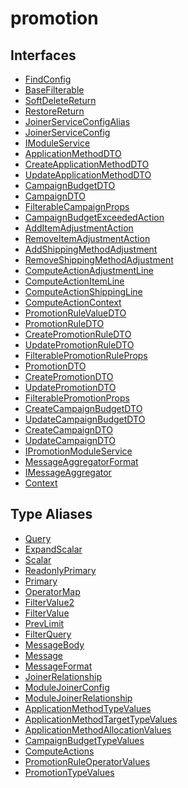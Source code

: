 
# promotion

## Interfaces

- [FindConfig](../../promotion/interfaces/promotion.FindConfig/page.mdx)
- [BaseFilterable](../../promotion/interfaces/promotion.BaseFilterable/page.mdx)
- [SoftDeleteReturn](../../promotion/interfaces/promotion.SoftDeleteReturn/page.mdx)
- [RestoreReturn](../../promotion/interfaces/promotion.RestoreReturn/page.mdx)
- [JoinerServiceConfigAlias](../../promotion/interfaces/promotion.JoinerServiceConfigAlias/page.mdx)
- [JoinerServiceConfig](../../promotion/interfaces/promotion.JoinerServiceConfig/page.mdx)
- [IModuleService](../../promotion/interfaces/promotion.IModuleService/page.mdx)
- [ApplicationMethodDTO](../../promotion/interfaces/promotion.ApplicationMethodDTO/page.mdx)
- [CreateApplicationMethodDTO](../../promotion/interfaces/promotion.CreateApplicationMethodDTO/page.mdx)
- [UpdateApplicationMethodDTO](../../promotion/interfaces/promotion.UpdateApplicationMethodDTO/page.mdx)
- [CampaignBudgetDTO](../../promotion/interfaces/promotion.CampaignBudgetDTO/page.mdx)
- [CampaignDTO](../../promotion/interfaces/promotion.CampaignDTO/page.mdx)
- [FilterableCampaignProps](../../promotion/interfaces/promotion.FilterableCampaignProps/page.mdx)
- [CampaignBudgetExceededAction](../../promotion/interfaces/promotion.CampaignBudgetExceededAction/page.mdx)
- [AddItemAdjustmentAction](../../promotion/interfaces/promotion.AddItemAdjustmentAction/page.mdx)
- [RemoveItemAdjustmentAction](../../promotion/interfaces/promotion.RemoveItemAdjustmentAction/page.mdx)
- [AddShippingMethodAdjustment](../../promotion/interfaces/promotion.AddShippingMethodAdjustment/page.mdx)
- [RemoveShippingMethodAdjustment](../../promotion/interfaces/promotion.RemoveShippingMethodAdjustment/page.mdx)
- [ComputeActionAdjustmentLine](../../promotion/interfaces/promotion.ComputeActionAdjustmentLine/page.mdx)
- [ComputeActionItemLine](../../promotion/interfaces/promotion.ComputeActionItemLine/page.mdx)
- [ComputeActionShippingLine](../../promotion/interfaces/promotion.ComputeActionShippingLine/page.mdx)
- [ComputeActionContext](../../promotion/interfaces/promotion.ComputeActionContext/page.mdx)
- [PromotionRuleValueDTO](../../promotion/interfaces/promotion.PromotionRuleValueDTO/page.mdx)
- [PromotionRuleDTO](../../promotion/interfaces/promotion.PromotionRuleDTO/page.mdx)
- [CreatePromotionRuleDTO](../../promotion/interfaces/promotion.CreatePromotionRuleDTO/page.mdx)
- [UpdatePromotionRuleDTO](../../promotion/interfaces/promotion.UpdatePromotionRuleDTO/page.mdx)
- [FilterablePromotionRuleProps](../../promotion/interfaces/promotion.FilterablePromotionRuleProps/page.mdx)
- [PromotionDTO](../../promotion/interfaces/promotion.PromotionDTO/page.mdx)
- [CreatePromotionDTO](../../promotion/interfaces/promotion.CreatePromotionDTO/page.mdx)
- [UpdatePromotionDTO](../../promotion/interfaces/promotion.UpdatePromotionDTO/page.mdx)
- [FilterablePromotionProps](../../promotion/interfaces/promotion.FilterablePromotionProps/page.mdx)
- [CreateCampaignBudgetDTO](../../promotion/interfaces/promotion.CreateCampaignBudgetDTO/page.mdx)
- [UpdateCampaignBudgetDTO](../../promotion/interfaces/promotion.UpdateCampaignBudgetDTO/page.mdx)
- [CreateCampaignDTO](../../promotion/interfaces/promotion.CreateCampaignDTO/page.mdx)
- [UpdateCampaignDTO](../../promotion/interfaces/promotion.UpdateCampaignDTO/page.mdx)
- [IPromotionModuleService](../../promotion/interfaces/promotion.IPromotionModuleService/page.mdx)
- [MessageAggregatorFormat](../../promotion/interfaces/promotion.MessageAggregatorFormat/page.mdx)
- [IMessageAggregator](../../promotion/interfaces/promotion.IMessageAggregator/page.mdx)
- [Context](../../promotion/interfaces/promotion.Context/page.mdx)

## Type Aliases

- [Query](../../promotion/types/promotion.Query/page.mdx)
- [ExpandScalar](../../promotion/types/promotion.ExpandScalar/page.mdx)
- [Scalar](../../promotion/types/promotion.Scalar/page.mdx)
- [ReadonlyPrimary](../../promotion/types/promotion.ReadonlyPrimary/page.mdx)
- [Primary](../../promotion/types/promotion.Primary/page.mdx)
- [OperatorMap](../../promotion/types/promotion.OperatorMap/page.mdx)
- [FilterValue2](../../promotion/types/promotion.FilterValue2/page.mdx)
- [FilterValue](../../promotion/types/promotion.FilterValue/page.mdx)
- [PrevLimit](../../promotion/types/promotion.PrevLimit/page.mdx)
- [FilterQuery](../../promotion/types/promotion.FilterQuery/page.mdx)
- [MessageBody](../../promotion/types/promotion.MessageBody/page.mdx)
- [Message](../../promotion/types/promotion.Message/page.mdx)
- [MessageFormat](../../promotion/types/promotion.MessageFormat/page.mdx)
- [JoinerRelationship](../../promotion/types/promotion.JoinerRelationship/page.mdx)
- [ModuleJoinerConfig](../../promotion/types/promotion.ModuleJoinerConfig/page.mdx)
- [ModuleJoinerRelationship](../../promotion/types/promotion.ModuleJoinerRelationship/page.mdx)
- [ApplicationMethodTypeValues](../../promotion/types/promotion.ApplicationMethodTypeValues/page.mdx)
- [ApplicationMethodTargetTypeValues](../../promotion/types/promotion.ApplicationMethodTargetTypeValues/page.mdx)
- [ApplicationMethodAllocationValues](../../promotion/types/promotion.ApplicationMethodAllocationValues/page.mdx)
- [CampaignBudgetTypeValues](../../promotion/types/promotion.CampaignBudgetTypeValues/page.mdx)
- [ComputeActions](../../promotion/types/promotion.ComputeActions/page.mdx)
- [PromotionRuleOperatorValues](../../promotion/types/promotion.PromotionRuleOperatorValues/page.mdx)
- [PromotionTypeValues](../../promotion/types/promotion.PromotionTypeValues/page.mdx)
